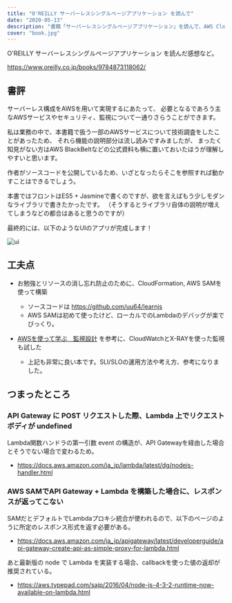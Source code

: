 ```yaml
---
title: "O'REILLY サーバーレスシングルページアプリケーション を読んで"
date: "2020-05-13"
description: "書籍「サーバーレスシングルページアプリケーション」を読んで、AWS CloudFormation や AWS SAM を用いたサーバーレス開発についてお勉強した。"
cover: "book.jpg"
---
```


O'REILLY サーバーレスシングルページアプリケーション を読んだ感想など。

https://www.oreilly.co.jp/books/9784873118062/


## 書評

サーバーレス構成をAWSを用いて実現するにあたって、
必要となるであろう主なAWSサービスやセキュリティ、監視について一通りさらうことができます。

私は業務の中で、本書籍で扱う一部のAWSサービスについて技術調査をしたことがあったため、
それら機能の説明部分は流し読みですみましたが、
まったく知見がない方はAWS BlackBeltなどの公式資料も横に置いておいたほうが理解しやすいと思います。

作者がソースコードを公開しているため、いざとなったらそこを参照すれば動かすことはできるでしょう。

本書ではフロントはES5 + Jasmineで書くのですが、欲を言えばもう少しモダンなライブラリで書きたかったです。
（そうするとライブラリ自体の説明が増えてしまうなどの都合はあると思うのですが）

最終的には、以下のようなUIのアプリが完成します！

![ui](/2020/05/ui.png)


## 工夫点

- お勉強とリソースの消し忘れ防止のために、CloudFormation, AWS SAMを使って構築
  - ソースコードは https://github.com/uu64/learnjs
  - AWS SAMは初めて使ったけど、ローカルでのLambdaのデバッグが楽でびっくり。

- [AWSを使って学ぶ　監視設計](https://booth.pm/ja/items/1883927) を参考に、CloudWatchとX-RAYを使った監視も試した
  - 上記も非常に良い本です。SLI/SLOの運用方法や考え方、参考になりました。


## つまったところ

### API Gateway に POST リクエストした際、Lambda 上でリクエストボディが undefined

Lambda関数ハンドラの第一引数 event の構造が、API Gatewayを経由した場合とそうでない場合で変わるため。
- https://docs.aws.amazon.com/ja_jp/lambda/latest/dg/nodejs-handler.html


### AWS SAMでAPI Gateway + Lambda を構築した場合に、レスポンスが返ってこない

SAMだとデフォルトでLambdaプロキシ統合が使われるので、以下のページのように所定のレスポンス形式を返す必要がある。
- https://docs.aws.amazon.com/ja_jp/apigateway/latest/developerguide/api-gateway-create-api-as-simple-proxy-for-lambda.html


あと最新版の node で Lambda を実装する場合、callbackを使った値の返却が推奨されている。
- https://aws.typepad.com/sajp/2016/04/node-js-4-3-2-runtime-now-available-on-lambda.html